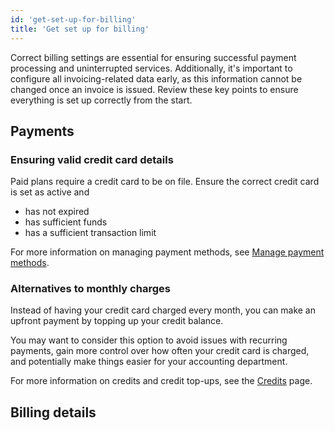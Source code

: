 ```yaml
---
id: 'get-set-up-for-billing'
title: 'Get set up for billing'
---
```


Correct billing settings are essential for ensuring successful payment processing and uninterrupted services. Additionally, it's important to configure all invoicing-related data early, as this information cannot be changed once an invoice is issued. Review these key points to ensure everything is set up correctly from the start.

## Payments

### Ensuring valid credit card details
Paid plans require a credit card to be on file. Ensure the correct credit card is set as active and

- has not expired
- has sufficient funds
- has a sufficient transaction limit

For more information on managing payment methods, see [Manage payment methods](/docs/guides/platform/manage-your-subscription/manage-your-payment-information#manage-payment-methods).

### Alternatives to monthly charges
Instead of having your credit card charged every month, you can make an upfront payment by topping up your credit balance.

You may want to consider this option to avoid issues with recurring payments, gain more control over how often your credit card is charged, and potentially make things easier for your accounting department.

For more information on credits and credit top-ups, see the [Credits](/docs/guides/platform/credits) page.

## Billing details
<BillingDetails />


